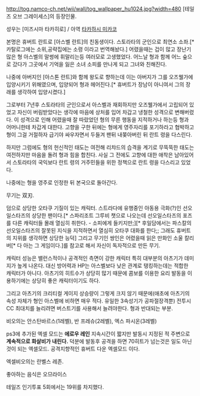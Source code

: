 http://tog.namco-ch.net/wii/wall/tog_wallpaper_hu1024.jpg?width=480
[테일즈 오브 그레이세스]의 등장인물. 

성우는 [미즈시마 타카히로] / 아역 [[타카하시 미카코]]

본명은 휴버트 란트로 [아스벨 란트]의 친동생이다. 스토라타의 군인으로 최연소 소좌.[* 카탈로그에는 소위,공략집에는 소령 이라고 번역해놨다.]
어렸을때는 겁이 많고 장난기 많은 형 아스벨의 말썽에 휘말리는등 여러모로 고생했었다. 어느날 형과 함께 어느 숲으로 갔다가 그곳에서 기억을 잃은 소녀 소피를 만나게 되고 그녀와 친해진다.

나중에 아버지인 [아스톤 란트]와 함께 왕도로 향하는데 이는 아버지가 그를 오즈웰가에 입양시키기 위해였으며, 입양되어 형과 헤어진다.[* 휴버트가 장남이 아니여서 그의 장래를 생각하여 입양시켰다.]

그로부터 7년후 스토라타의 군인으로서 아스벨과 재회하지만 오즈웰가에서 고립되어 있었고 자신이 버림받았다는 생각에 마음에 상처를 입어 차갑고 냉철한 성격으로 변해버렸다. 이 성격으로 인해 어렸을때 잘 따랐었던 형의 무른 행동을 지적하거나 하는등 형과 어머니한테 차갑게 대한다. 고향을 구한 뒤에는 형에게 영주자리를 포기하라고 협박하고 형이 그걸 거절하자 급기야 싸우자면서 두들겨 팬뒤 내쫒아버린 뒤 란트 령을 다스린다.

하지만 그럼에도 형의 헌신적인 태도는 여전해 리챠드의 습격을 계기로 무뚝뚝한 태도는 여전하지만 마음을 돌려 형과 힘을 합친다. 사실 그 전에도 고향에 대한 애착은 남아있어서 스토라타의 국익보다 란트 령의 거주민들을 위한 정책으로 란트 령을 다스리고 있었다.

나중에는 형을 영주로 인정한 뒤 본국으로 돌아간다.

무기는 双刃. 

덤으로 상당한 오타쿠 기질이 있는 캐릭터. 스트라다에 유행중인 아동용 극화(?)인 선오일스타즈의 상당한 팬이다.[* 스파리조트 그루비 챗으로 나오는데 선오일스타즈의 포즈를 다른 캐릭터들 몰래 열심히 취한다. - 소피에게 들키지만;][* 후일담에서는 파스칼의 선오일스타즈의 잘못된 지식을 지적하면서 열심히 오타쿠 대화를 한다;; 그래도 휴버트의 지위를 생각하면 상당한 능덕] 그리고 무기인 쌍인은 어렸을때 읽은 만화인 소울 칼리버[* 다 아는 그 게임이다.]를 참고로 해서 자신이 독자적으로 만든 무기.

캐릭터 성능은 밸런스적이나 공격적인 측면이 강한 캐릭터 특히 대부분의 아츠기가 데미지가 높게 나온다. 대신 방어력과 HP는 아스벨보다 낮은 관계로 탱킹하는데는 적합한 캐릭터가 아니다. 아츠기의 히트수가 상당히 많기 때문에 콤보를 이용한 요리 발동을 이용하기에는 상당히 좋은 캐릭터이기도 하다.

그리고 아츠기의 크리티컬 게이지 상승량이 그렇게 크지 않기 때문에(애초에 아츠기의 속성 자체가 형인 아스벨에 비하면 매우 적다. 유일한 3속성기가 공파절장격뿐) 전투시 CC 최대치를 늘리려면 버스트기를 사용해서 늘려야한다. 형과 반대되는 부분.

비오의는 안스탄바르스(1레벨), 반 프레슈(2레벨), 엑스 파시온(3레벨)

ps3에 추가된 엑셀 모드는 '''에로우 레인''' 지속시간이 짧지만 발동시 지정된 적 주변으로 '''계속적으로 화살비가 내린다.''' 덕분에 발동후 공격을 하면 70히트가 넘는것은 일도 아닌것이 되는 엑셀모드. 공격지향적인 휴버트 다운 엑셀모드 이다.

엑셀비오의는 란벨스 레존.

좋아하는 음식은 오므라이스

테일즈 인기투표 5회에서는 19위를 차지했다.
